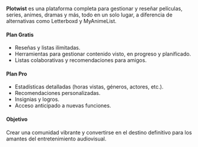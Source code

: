**Plotwist** es una plataforma completa para gestionar y reseñar películas, series, animes, dramas y más, todo en un solo lugar, a diferencia de alternativas como Letterboxd y MyAnimeList.

#### **Plan Gratis**
- Reseñas y listas ilimitadas.  
- Herramientas para gestionar contenido visto, en progreso y planificado.  
- Listas colaborativas y recomendaciones para amigos.  

#### **Plan Pro**
- Estadísticas detalladas (horas vistas, géneros, actores, etc.).  
- Recomendaciones personalizadas.  
- Insignias y logros.  
- Acceso anticipado a nuevas funciones.  

#### **Objetivo**
Crear una comunidad vibrante y convertirse en el destino definitivo para los amantes del entretenimiento audiovisual.